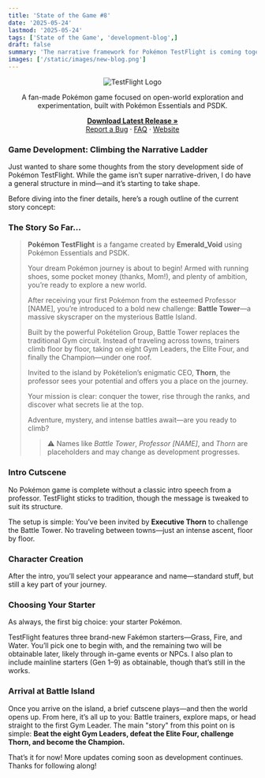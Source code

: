 ```yaml
---
title: 'State of the Game #8'
date: '2025-05-24'
lastmod: '2025-05-24'
tags: ['State of the Game', 'development-blog',]
draft: false
summary: 'The narrative framework for Pokémon TestFlight is coming together. Players will climb the towering Battle Island instead of traveling town-to-town, facing Gym Leaders and the Elite Four en route to the Champion. The story centers on a streamlined ascent, blending tradition with a fresh, tower-based format.'
images: ['/static/images/new-blog.png']
---
```


<div align="center">
  <img src="https://i.imgur.com/X1N3ADz.png" alt="TestFlight Logo" />
</div>

<div align="center">
  <p>
    A fan-made Pokémon game focused on open-world exploration and experimentation, built with Pokémon Essentials and PSDK.
  </p>
  <p>
    <a href="https://github.com/EmeraldVoid/Pokemon-TestFlight/releases"><strong>Download Latest Release »</strong></a>
    <br />
    <a href="https://github.com/EmeraldVoid/Pokemon-TestFlight/issues">Report a Bug</a>
    ·
    <a href="https://github.com/EmeraldVoid/Pokemon-TestFlight?tab=readme-ov-file#faq">FAQ</a>
    ·
    <a href="https://emeraldvoid.github.io/Pokemon-TestFlight/index.html">Website</a>
  </p>
</div>

### Game Development: Climbing the Narrative Ladder

Just wanted to share some thoughts from the story development side of Pokémon TestFlight. While the game isn’t super narrative-driven, I do have a general structure in mind—and it’s starting to take shape.

Before diving into the finer details, here’s a rough outline of the current story concept:


### The Story So Far...

> **Pokémon TestFlight** is a fangame created by **Emerald\_Void** using Pokémon Essentials and PSDK.
>
> Your dream Pokémon journey is about to begin! Armed with running shoes, some pocket money (thanks, Mom!), and plenty of ambition, you’re ready to explore a new world.
>
> After receiving your first Pokémon from the esteemed Professor \[NAME], you’re introduced to a bold new challenge: **Battle Tower**—a massive skyscraper on the mysterious Battle Island.
>
> Built by the powerful Pokételion Group, Battle Tower replaces the traditional Gym circuit. Instead of traveling across towns, trainers climb floor by floor, taking on eight Gym Leaders, the Elite Four, and finally the Champion—under one roof.
>
> Invited to the island by Pokételion’s enigmatic CEO, **Thorn**, the professor sees your potential and offers you a place on the journey.
>
> Your mission is clear: conquer the tower, rise through the ranks, and discover what secrets lie at the top.
>
> Adventure, mystery, and intense battles await—are you ready to climb?
>
> > ⚠️ Names like *Battle Tower*, *Professor \[NAME]*, and *Thorn* are placeholders and may change as development progresses.


### Intro Cutscene

No Pokémon game is complete without a classic intro speech from a professor. TestFlight sticks to tradition, though the message is tweaked to suit its structure.

The setup is simple:
You’ve been invited by **Executive Thorn** to challenge the Battle Tower. No traveling between towns—just an intense ascent, floor by floor.



### Character Creation

After the intro, you’ll select your appearance and name—standard stuff, but still a key part of your journey.


### Choosing Your Starter

As always, the first big choice: your starter Pokémon.

TestFlight features three brand-new Fakémon starters—Grass, Fire, and Water. You’ll pick one to begin with, and the remaining two will be obtainable later, likely through in-game events or NPCs. I also plan to include mainline starters (Gen 1–9) as obtainable, though that’s still in the works.



### Arrival at Battle Island

Once you arrive on the island, a brief cutscene plays—and then the world opens up.
From here, it’s all up to you:
Battle trainers, explore maps, or head straight to the first Gym Leader. The main "story" from this point on is simple:
**Beat the eight Gym Leaders, defeat the Elite Four, challenge Thorn, and become the Champion.**


That’s it for now! More updates coming soon as development continues. Thanks for following along!